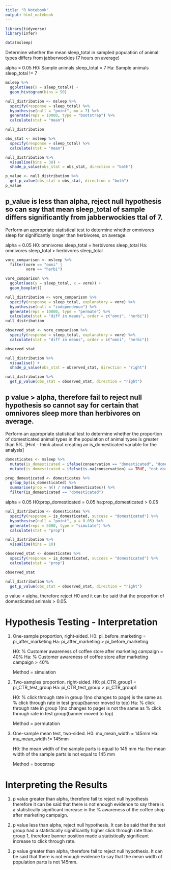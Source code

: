 ```yaml
---
title: "R Notebook"
output: html_notebook
---
```


```r
library(tidyverse)
library(infer)
```

```r
data(msleep)
```

Determine whether the mean sleep_total in sampled population of animal types differs from jabberwockies (7 hours on average)

alpha = 0.05
H0: Sample animals sleep_total = 7
Ha: Sample animals sleep_total != 7

```r
msleep %>% 
  ggplot(aes(x = sleep_total)) +
  geom_histogram(bins = 50)
```


```r
null_distribution <- msleep %>% 
  specify(response = sleep_total) %>% 
  hypothesise(null = "point", mu = 7) %>% 
  generate(reps = 10000, type = "bootstrap") %>% 
  calculate(stat = "mean")

null_distribution
```

```r
obs_stat <- msleep %>%
  specify(response = sleep_total) %>%
  calculate(stat = "mean")
```




```r
null_distribution %>% 
  visualise(bins = 30) +
  shade_p_value(obs_stat = obs_stat, direction = "both")
```

```r
p_value <- null_distribution %>% 
  get_p_value(obs_stat = obs_stat, direction = "both")
p_value
```

p_value is less than alpha,  reject null hypothesis so can say that mean sleep_total of sample differs significantly from jabberwockies ttal of 7.
----------------------------------------------------------------------------

Perform an appropriate statistical test to determine whether omnivores sleep for significantly longer than herbivores, on average.

alpha = 0.05
H0: omnivores sleep_total = herbivores sleep_total
Ha: omnivores sleep_total > herbivores sleep_total

```r
vore_comparison <- msleep %>%
  filter(vore == "omni" |
         vore == "herbi")

vore_comparison %>% 
  ggplot(aes(y = sleep_total, x = vore)) +
  geom_boxplot()

```

```r
null_distribution <- vore_comparison %>% 
  specify(response = sleep_total, explanatory = vore) %>% 
  hypothesise(null = "independence") %>% 
  generate(reps = 10000, type = "permute") %>% 
  calculate(stat = "diff in means", order = c("omni", "herbi"))
null_distribution
```
```r
observed_stat <- vore_comparison %>% 
  specify(response = sleep_total, explanatory = vore) %>% 
  calculate(stat = "diff in means", order = c("omni", "herbi"))

observed_stat
```

```r
null_distribution %>% 
  visualise() +
  shade_p_value(obs_stat = observed_stat, direction = "right")
```

```r
null_distribution %>% 
  get_p_value(obs_stat = observed_stat, direction = "right")
```

p value > alpha, therefore fail to reject null hypothesis so cannot say for certain that omnivores sleep more than herbivores on average.
---------------------------------------------------------------------------
Perform an appropriate statistical test to determine whether the proportion of domesticated animal types in the population of animal types is greater than 5%.
[Hint - think about creating an is_domesticated variable for the analysis]

```r
domesticates <- msleep %>% 
  mutate(is_domesticated = ifelse(conservation == "domesticated", "domesticated", "not domesticated")) %>% 
  mutate(is_domesticated = ifelse(is.na(conservation) == TRUE, "not domesticated", is_domesticated))
```

```r
prop_domesticated <- domesticates %>% 
  group_by(is_domesticated) %>% 
  summarise(prop = n() / nrow(domesticates)) %>% 
  filter(is_domesticated == "domesticated")
```
alpha = 0.05
H0:prop_domesticated = 0.05
ha:prop_domesticated > 0.05

```r
null_distribution <- domesticates %>% 
  specify(response = is_domesticated, success = "domesticated") %>% 
  hypothesise(null = "point", p = 0.05) %>% 
  generate(reps = 5000, type = "simulate") %>% 
  calculate(stat = "prop")
```

```r
null_distribution %>% 
  visualise(bins = 10)
```

```r
observed_stat <- domesticates %>% 
  specify(response = is_domesticated, success = "domesticated") %>% 
  calculate(stat = "prop")

observed_stat
```

```r
null_distribution %>% 
  get_p_value(obs_stat = observed_stat, direction = "right")
```

p value < alpha, therefore reject H0 and it can be said that the proportion of domesticated animals > 0.05.


Hypothesis Testing - Interpretation
===================================

1. One-sample proportion, right-sided.
   H0: pi_before_marketing = pi_after_marketing
   Ha: pi_after_marketing > pi_before_marketing
   
   H0: % Customer awareness of coffee store after marketing campaign = 40%
   Ha: % Customer awareness of coffee store after marketing campaign > 40%
   
   Method = simulation
   
   
2. Two-samples proportion, right-sided.
   H0: pi_CTR_group1 = pi_CTR_test_group
   Ha: pi_CTR_test_group > pi_CTR_group1
   
   H0: % click through rate in group 1(no changes to page) is the same as 
       % click through rate in test group(banner moved to top)
   Ha: % click through rate in group 1(no changes to page) is not the same        as % click through rate in test group(banner moved to top)
   
   Method = permutation

3. One-sample mean test, two-sided.
   H0: mu_mean_width = 145mm
   Ha: mu_mean_width != 145mm
   
   H0: the mean width of the sample parts is equal to 145 mm
   Ha: the mean width of the sample parts is not equal to 145 mm
   
   Method = bootstrap
   
Interpreting the Results
==========================
1. p value greater than alpha, therefore fail to reject null hypothesis therefore it can be said that there is not enough evidence to say there is a statistically significant increase in the % awareness of the coffee shop after marketing campaign.

2. p value less than alpha, reject null hypothesis.  It can be said that the test group had a statistically significantly higher click through rate than group 1, therefore banner position made a statistically significant increase to click through rate.

3. p value  greater than alpha, therefore fail to reject null hypothesis.  It can be said that there is not enough evidence to say that the mean width of population parts is not 145mm.







